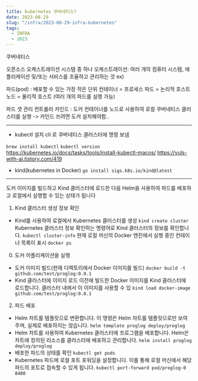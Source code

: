 ```yaml
---
title: kubernetes 쿠버네티스?
date: 2023-08-29
slug: "/infra/2023-08-29-infra-kubernetes"
tags:
  - INFRA
  - 2023
---
```


쿠버네티스

오픈소스 오케스트레이션 시스템 중 하나
오케스트레이션: 여러 개의 컴퓨터 시스템, 애플리케이션 및/또는 서비스를 조율하고 관리하는 것
ex)

파드(pod) : 배포할 수 있는 가장 작은 단위
컨테이너 = 프로세스
파드 = 논리적 호스트
노드 = 물리적 호스트 (여러 개의 파드를 실행 가능)

파드 셋 관리
컨트롤러
카인드 : 도커 컨테이너를 노드로 사용하여 로컬 쿠버네티스 클러스터를 실행
-> 카인드 쓰려면 도커 설치해야함..

___
* kubectl 설치
cli 로 쿠버네티스 클러스터에 명령 보냄

`brew install kubectl`
`kubectl version`
https://kubernetes.io/docs/tasks/tools/install-kubectl-macos/
https://yuls-with-ai.tistory.com/419

* kind(kubernetes in Docker)
`go install sigs.k8s.io/kind@latest`

---


도커 이미지를 빌드하고
Kind 클러스터에 로드한 다음
Helm을 사용하여 파드를 배포하고
로컬에서 실행할 수 있는 상태가 됩니다


1. Kind 클러스터 생성 정보 확인

- Kind를 사용하여 로컬에서 Kubernetes 클러스터를 생성
`kind create cluster`
Kubernetes 클러스터 정보 확인허는 명령어로 Kind 클러스터의 정보를 확인합니다.
`kubectl cluster-info`
현재 로컬 머신의 Docker 엔진에서 실행 중인 컨테이너 목록이 표시
`docker ps`

0. 도커 어플리케이션을 실행

- 도커 이미지 빌드(현재 디렉토리에서 Docker 이미지를 빌드)
`docker build -t github.com/test/proglog:0.0.1`
- Kind 클러스터에 이미지 로드
이전에 빌드한 Docker 이미지를 Kind 클러스터에 로드합니다. 클러스터 내에서 이 이미지를 사용할 수 있
`kind load docker-image github.com/test/proglog:0.0.1`

2. 파드 배포

- Helm 차트를 템플릿으로 변환합니다. 이 명령은 Helm 차트를 템플릿으로만 보여주며, 실제로 배포하지는 않습니다.
`helm template proglog deploy/proglog`
- Helm 차트를 사용하여 Kubernetes 클러스터에 프로그램을 배포합니다. Helm은 차트에 정의된 리소스를 클러스터에 배포하고 관리합니다.
`helm install proglog deploy/proglog`
- 배포한 파드의 상태를 확인
`kubectl get pods`
- Kubernetes 파드에 로컬 포트 포워딩을 설정합니다. 이를 통해 로컬 머신에서 해당 파드의 포트로 접속할 수 있게 됩니다.
`kubectl port-forward pod/proglog-0 8400`
